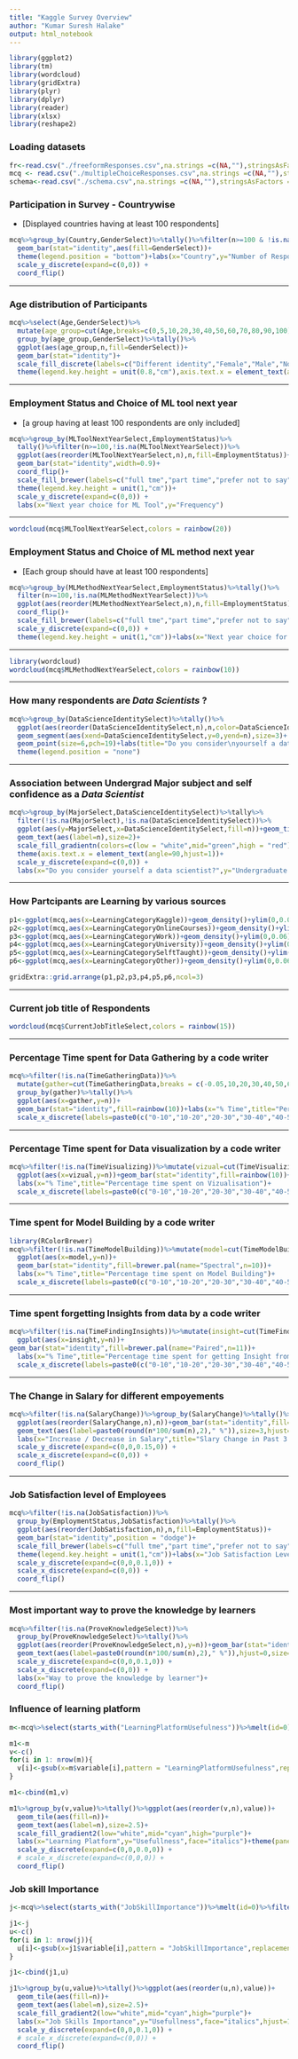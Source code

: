 ---
title: "Kaggle Survey Overview"
author: "Kumar Suresh Halake"
output: html_notebook
---

```{r,include=FALSE,echo=FALSE,warning=FALSE,error=FALSE}
library(ggplot2)
library(tm)
library(wordcloud)
library(gridExtra)
library(plyr)
library(dplyr)
library(reader)
library(xlsx)
library(reshape2)
```


### Loading datasets
```{r,error=FALSE,eval=TRUE,echo=TRUE,include=TRUE}
fr<-read.csv("./freeformResponses.csv",na.strings =c(NA,""),stringsAsFactors = FALSE)
mcq <- read.csv("./multipleChoiceResponses.csv",na.strings =c(NA,""),stringsAsFactors = FALSE)
schema<-read.csv("./schema.csv",na.strings =c(NA,""),stringsAsFactors = FALSE)
```

### Participation in Survey - Countrywise 

* [Displayed countries having at least 100 respondents]

```{r}
mcq%>%group_by(Country,GenderSelect)%>%tally()%>%filter(n>=100 & !is.na(n))%>%ggplot(aes(reorder(Country,n),n))+
  geom_bar(stat="identity",aes(fill=GenderSelect))+
  theme(legend.position = "bottom")+labs(x="Country",y="Number of Respondents",face="itALICS")+
  scale_y_discrete(expand=c(0,0)) +
  coord_flip()
```

------

### Age distribution of Participants
```{r}
mcq%>%select(Age,GenderSelect)%>%
  mutate(age_group=cut(Age,breaks=c(0,5,10,20,30,40,50,60,70,80,90,100),closed = "right"))%>%
  group_by(age_group,GenderSelect)%>%tally()%>%
  ggplot(aes(age_group,n,fill=GenderSelect))+
  geom_bar(stat="identity")+
  scale_fill_discrete(labels=c("Different identity","Female","Male","Non-binary\ngenderqueer\ngender non conforming","Not specified"))+
  theme(legend.key.height = unit(0.8,"cm"),axis.text.x = element_text(angle=45,hjust=1))+labs(x="Age Group",y="Frequency")
```

------

### Employment Status and Choice of ML tool next year

* [a group having at least 100 respondents are only included]

```{r}
mcq%>%group_by(MLToolNextYearSelect,EmploymentStatus)%>%
  tally()%>%filter(n>=100,!is.na(MLToolNextYearSelect))%>%
  ggplot(aes(reorder(MLToolNextYearSelect,n),n,fill=EmploymentStatus))+
  geom_bar(stat="identity",width=0.9)+
  coord_flip()+
  scale_fill_brewer(labels=c("full tme","part time","prefer not to say","independent contractor/\nfreelancer/\nself employed","not employed/\nnot looking job","not employed/\nlooking job"),palette="Set1")+
  theme(legend.key.height = unit(1,"cm"))+
  scale_y_discrete(expand=c(0,0)) +
  labs(x="Next year choice for ML Tool",y="Frequency")
```

------

```{r}
wordcloud(mcq$MLToolNextYearSelect,colors = rainbow(20))
```



### Employment Status and Choice of ML method next year
* [Each group should have at least 100 respondents]
```{r}
mcq%>%group_by(MLMethodNextYearSelect,EmploymentStatus)%>%tally()%>%
  filter(n>=100,!is.na(MLMethodNextYearSelect))%>%
  ggplot(aes(reorder(MLMethodNextYearSelect,n),n,fill=EmploymentStatus))+geom_bar(stat="identity")+
  coord_flip()+
  scale_fill_brewer(labels=c("full tme","part time","prefer not to say","independent contractor/\nfreelancer/\nself employed","not employed &\nnot looking job","not employed\nlbut ooking job"),palette="Set1")+
  scale_y_discrete(expand=c(0,0)) +
  theme(legend.key.height = unit(1,"cm"))+labs(x="Next year choice for ML method ",y="Frequency")
```

------

```{r}
library(wordcloud)
wordcloud(mcq$MLMethodNextYearSelect,colors = rainbow(10))
```


------


### How many respondents are *Data Scientists* ?
```{r}
mcq%>%group_by(DataScienceIdentitySelect)%>%tally()%>%
  ggplot(aes(reorder(DataScienceIdentitySelect,n),n,color=DataScienceIdentitySelect))+
  geom_segment(aes(xend=DataScienceIdentitySelect,y=0,yend=n),size=3)+
  geom_point(size=6,pch=19)+labs(title="Do you consider\nyourself a data scientist?",x="")+
  theme(legend.position = "none")
```

------

### Association between Undergrad Major subject and self confidence as a *Data Scientist*
```{r}
mcq%>%group_by(MajorSelect,DataScienceIdentitySelect)%>%tally%>%
  filter(!is.na(MajorSelect),!is.na(DataScienceIdentitySelect))%>%
  ggplot(aes(y=MajorSelect,x=DataScienceIdentitySelect,fill=n))+geom_tile()+
  geom_text(aes(label=n),size=2)+
  scale_fill_gradientn(colors=c(low = "white",mid="green",high = "red"))+
  theme(axis.text.x = element_text(angle=90,hjust=1))+
  scale_y_discrete(expand=c(0,0)) +
  labs(x="Do you consider yourself a data scientist?",y="Undergraduate Major")
```


------

### How Partcipants are Learning by various sources

```{r}
p1<-ggplot(mcq,aes(x=LearningCategoryKaggle))+geom_density()+ylim(0,0.06)+labs(x="Kaggle Learning")
p2<-ggplot(mcq,aes(x=LearningCategoryOnlineCourses))+geom_density()+ylim(0,0.06)+labs(x="Online Course learning",y="")
p3<-ggplot(mcq,aes(x=LearningCategoryWork))+geom_density()+ylim(0,0.06)+labs(x="Larning at work",y="")
p4<-ggplot(mcq,aes(x=LearningCategoryUniversity))+geom_density()+ylim(0,0.06)+labs(x="University Learning")
p5<-ggplot(mcq,aes(x=LearningCategorySelftTaught))+geom_density()+ylim(0,0.06)+labs(x="self Learning",y="")
p6<-ggplot(mcq,aes(x=LearningCategoryOther))+geom_density()+ylim(0,0.06)+labs(x="Learning in other ways",y="")

gridExtra::grid.arrange(p1,p2,p3,p4,p5,p6,ncol=3)
```


------

### Current job title of Respondents
```{r}
wordcloud(mcq$CurrentJobTitleSelect,colors = rainbow(15))
```

------

### Percentage Time spent for Data Gathering by a code writer

```{r}
mcq%>%filter(!is.na(TimeGatheringData))%>%
  mutate(gather=cut(TimeGatheringData,breaks = c(-0.05,10,20,30,40,50,60,70,80,90,100),closed="right"))%>%
  group_by(gather)%>%tally()%>%
  ggplot(aes(x=gather,y=n))+
  geom_bar(stat="identity",fill=rainbow(10))+labs(x="% Time",title="Percentage time spent on data gathering")+
  scale_x_discrete(labels=paste0(c("0-10","10-20","20-30","30-40","40-50","50-60","60-70","70-80","80-00","90-100"),"%"))
```

------

### Percentage Time spent for Data visualization by a code writer

```{r}
mcq%>%filter(!is.na(TimeVisualizing))%>%mutate(vizual=cut(TimeVisualizing,breaks = c(-0.05,10,20,30,40,50,60,70,80,90,100),closed="right"))%>%group_by(vizual)%>%tally()%>%
  ggplot(aes(x=vizual,y=n))+geom_bar(stat="identity",fill=rainbow(10))+
  labs(x="% Time",title="Percentage time spent on Vizualisation")+
  scale_x_discrete(labels=paste0(c("0-10","10-20","20-30","30-40","40-50","50-60","60-70","70-80","80-00","90-100"),"%"))
```

------

### Time spent for Model Building by a code writer

```{r}
library(RColorBrewer)
mcq%>%filter(!is.na(TimeModelBuilding))%>%mutate(model=cut(TimeModelBuilding,breaks = c(-0.05,10,20,30,40,50,60,70,80,90,100),closed="right"))%>%group_by(model)%>%tally()%>%
  ggplot(aes(x=model,y=n))+
  geom_bar(stat="identity",fill=brewer.pal(name="Spectral",n=10))+
  labs(x="% Time",title="Percentage time spent on Model Building")+
  scale_x_discrete(labels=paste0(c("0-10","10-20","20-30","30-40","40-50","50-60","60-70","70-80","80-00","90-100"),"%"))
```


------

### Time spent forgetting Insights from data by a code writer

```{r}
mcq%>%filter(!is.na(TimeFindingInsights))%>%mutate(insight=cut(TimeFindingInsights,breaks = c(-0.05,10,20,30,40,50,60,70,80,90,100),closed="right"))%>%group_by(insight)%>%tally()%>%
  ggplot(aes(x=insight,y=n))+
geom_bar(stat="identity",fill=brewer.pal(name="Paired",n=11))+
  labs(x="% Time",title="Percentage time spent for getting Insight from data")+
  scale_x_discrete(labels=paste0(c("0-10","10-20","20-30","30-40","40-50","50-60","60-70","70-80","80-00","90-100"),"%"))
```

------


### The Change in Salary for different empoyements 

```{r}
mcq%>%filter(!is.na(SalaryChange))%>%group_by(SalaryChange)%>%tally()%>%
  ggplot(aes(reorder(SalaryChange,n),n))+geom_bar(stat="identity",fill=rainbow(9),color="black")+
  geom_text(aes(label=paste0(round(n*100/sum(n),2)," %")),size=3,hjust=0)+
  labs(x="Increase / Decrease in Salary",title="Slary Change in Past 3 Years")+
  scale_y_discrete(expand=c(0,0,0.15,0)) +
  scale_x_discrete(expand=c(0,0)) +
  coord_flip()
```

------

### Job Satisfaction level of Employees

```{r}
mcq%>%filter(!is.na(JobSatisfaction))%>%
  group_by(EmploymentStatus,JobSatisfaction)%>%tally()%>%
  ggplot(aes(reorder(JobSatisfaction,n),n,fill=EmploymentStatus))+
  geom_bar(stat="identity",position = "dodge")+
  scale_fill_brewer(labels=c("full tme","part time","prefer not to say","independent contractor/\nfreelancer/\nself employed","not employed &\nnot looking job","not employed\nlbut ooking job"),palette="Dark2")+
  theme(legend.key.height = unit(1,"cm"))+labs(x="Job Satisfaction Level",y="Frequency")+
  scale_y_discrete(expand=c(0,0,0.1,0)) +
  scale_x_discrete(expand=c(0,0)) +
  coord_flip()
```

------

### Most important way to prove the knowledge by learners

```{r}
mcq%>%filter(!is.na(ProveKnowledgeSelect))%>%
  group_by(ProveKnowledgeSelect)%>%tally()%>%
  ggplot(aes(reorder(ProveKnowledgeSelect,n),y=n))+geom_bar(stat="identity",fill=rainbow(7))+
  geom_text(aes(label=paste0(round(n*100/sum(n),2)," %")),hjust=0,size=3)+
  scale_y_discrete(expand=c(0,0,0.1,0)) +
  scale_x_discrete(expand=c(0,0)) +
  labs(x="Way to prove the knowledge by learner")+
  coord_flip()
```


### Influence of learning platform
```{r}
m<-mcq%>%select(starts_with("LearningPlatformUsefulness"))%>%melt(id=0)%>%filter(!is.na(value))

m1<-m
v<-c()
for(i in 1: nrow(m)){
  v[i]<-gsub(x=m$variable[i],pattern = "LearningPlatformUsefulness",replacement = "")
}

m1<-cbind(m1,v)

m1%>%group_by(v,value)%>%tally()%>%ggplot(aes(reorder(v,n),value))+
  geom_tile(aes(fill=n))+
  geom_text(aes(label=n),size=2.5)+
  scale_fill_gradient2(low="white",mid="cyan",high="purple")+
  labs(x="Learning Platform",y="Usefullness",face="italics")+theme(panel.grid = element_blank())+
  scale_y_discrete(expand=c(0,0,0.0,0)) +
  # scale_x_discrete(expand=c(0,0,0)) +
  coord_flip()

```


### Job skill Importance

```{r}
j<-mcq%>%select(starts_with("JobSkillImportance"))%>%melt(id=0)%>%filter(!is.na(value))

j1<-j
u<-c()
for(i in 1: nrow(j)){
  u[i]<-gsub(x=j1$variable[i],pattern = "JobSkillImportance",replacement = "")
}

j1<-cbind(j1,u)

j1%>%group_by(u,value)%>%tally()%>%ggplot(aes(reorder(u,n),value))+
  geom_tile(aes(fill=n))+
  geom_text(aes(label=n),size=2.5)+
  scale_fill_gradient2(low="white",mid="cyan",high="purple")+
  labs(x="Job Skills Importance",y="Usefullness",face="italics",hjust=1)+theme(panel.grid = element_blank())+
  scale_y_discrete(expand=c(0,0,0.1,0)) +
  # scale_x_discrete(expand=c(0,0)) +
  coord_flip()

```

